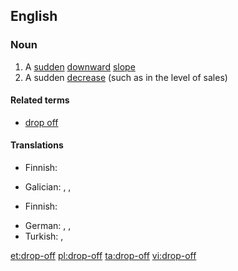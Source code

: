 ==English==

===Noun===
{{en-noun|head=[[drop]]-[[off]]}}

# A [[sudden]] [[downward]] [[slope]]
# A sudden [[decrease]] (such as in the level of sales)

====Related terms====
* [[drop off]]

====Translations====
{{trans-top|sudden downward slope}}
* Finnish: {{t+|fi|pudotus}}
{{trans-mid}}
* Galician: {{t+|gl|caída|f}}, {{t|gl|noiro|m}}, {{t|gl|terraplén|m}}
{{trans-bottom}}

{{trans-top|sudden decrease}}
* Finnish: {{t+|fi|pudotus}}
{{trans-mid}}
* German: {{t+|de|Abnahme|f}}, {{t+|de|Minderung|f}}, {{t+|de|Rückgang|m}}
* Turkish: {{t+|tr|azalma}}, {{t+|tr|gerileme}}
{{trans-bottom}}

[[et:drop-off]]
[[pl:drop-off]]
[[ta:drop-off]]
[[vi:drop-off]]